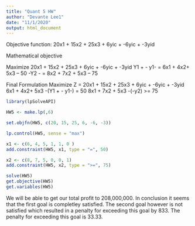 ---
title: "Quant 5 HW"
author: "Devante Lee1"
date: "11/1/2020"
output: html_document
---
Objective function: 
20x1 + 15x2 + 25x3 + 6yic + -6yic + -3yid

Mathematical objective

Maximize 20x1 + 15x2 + 25x3 + 6yic + -6yic + -3yid
          Y1 + - y1- = 6x1 + 4x2+ 5x3 – 50
          -Y2 - = 8x2 + 7x2 + 5x3 – 75
          
Final Formulation
Maximize Z = 20x1 + 15x2 + 25x3 + 6yic + -6yic + -3yid
 6x1 + 4x2+ 5x3 -(Y1 + - y1-) = 50
 8x1 + 7x2 + 5x3 -(-y2) >= 75


```{r}
library(lpSolveAPI)
```

```{r}
HW5 <- make.lp(,6)
```

```{r}
set.objfn(HW5, c(20, 15, 25, 6, -6, -3))

```

```{r}
lp.control(HW5, sense = "max")
```


```{r}
x1 <- c(6, 4, 5, 1, 1, 0 )
add.constraint(HW5, x1, type = "=", 50)
```

```{r}
x2 <- c(8, 7, 5, 0, 0, 1)
add.constraint(HW5, x2, type = ">=", 75)
```
```{r}
solve(HW5)
get.objective(HW5)
get.variables(HW5)
```
We will be able to get our total profit to 208,000,000.
In conclusion it seems that the first goal is completley satisfied. The second goal however is not satisfied which resulted in a penalty for exceeding this goal by 833. The penalty for exceeding this goal is 33.33.

